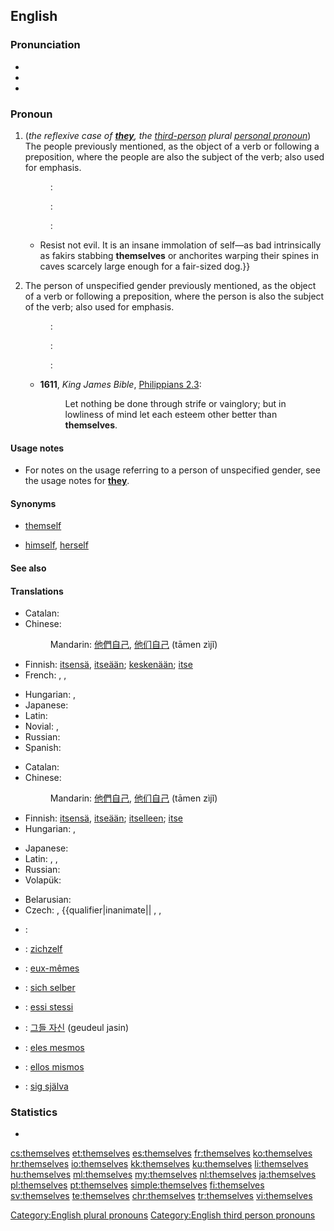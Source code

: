==English==

===Pronunciation===
* {{IPA|/ðɛmˈsɛlvz/|/ðəmˈsɛlvz/|lang=en}}
* {{audio|En-us-themselves.ogg|Audio (US)}}
* {{hyphenation|them|selves|lang=en}}

===Pronoun===
{{en-pron|desc=personal pronoun}}

# (''the reflexive case of '''[[they]]''', the [[third-person]] plural [[personal pronoun]]'') The people previously mentioned, as the object of a verb or following a preposition, where the people are also the subject of the verb; also used for emphasis.
#: {{qualifier|reflexively}}: {{usex|lang=en|They’ve hurt '''themselves'''.}}
#: {{qualifier|after a preposition}}: {{usex|lang=en|They fought among '''themselves'''.}}
#: {{qualifier|for emphasis}}: {{usex|lang=en|They are going to try climbing Mount Everest '''themselves'''.}}
#* {{quote-book|year=1918|author={{w|W. B. Maxwell}}|chapter=16
|title=[http://openlibrary.org/works/OL1097634W The Mirror and the Lamp]
|passage=The preposterous altruism too!{{...}}Resist not evil. It is an insane immolation of self—as bad intrinsically as fakirs stabbing '''themselves''' or anchorites warping their spines in caves scarcely large enough for a fair-sized dog.}}
# The person of unspecified gender previously mentioned, as the object of a verb or following a preposition, where the person is also the subject of the verb; also used for emphasis.
#: {{qualifier|reflexively}}: {{usex|lang=en|Would whoever stole my phone please make '''themselves''' known.}}
#: {{qualifier|after a preposition}}: {{usex|lang=en|They’ve brought this on '''themselves'''.}}
#: {{qualifier|for emphasis}}: {{usex|lang=en|The children did this '''themselves'''.}}
#* '''1611''', ''King James Bible'', [[s:Bible (King James)/Philippians#Chapter 2|Philippians 2.3]]:
#*: Let nothing be done through strife or vainglory; but in lowliness of mind let each esteem other better than '''themselves'''.

====Usage notes====
* For notes on the usage referring to a person of unspecified gender, see the usage notes for '''[[they]]'''.

====Synonyms====
* {{sense|non-gender-specific, singular}} [[themself]]
* {{sense|gender-specific, singular}} [[himself]], [[herself]]

====See also====
{{English personal pronouns}}

====Translations====
{{trans-top|the reflexive case of they, the third-person plural personal pronoun}}
* Catalan: {{t+|ca|es}}
* Chinese:
*: Mandarin: [[他們]][[自己]], [[他们]][[自己]] (tāmen zìjǐ)
* Finnish: [[itse|itsensä]], [[itse|itseään]]; [[keskenään]]; [[itse]]
* French: {{qualifier|reflexive}} {{t+|fr|se}}, {{qualifier|for emphasis}} {{t+|fr|eux-mêmes|m}}, {{qualifier|for emphasis}} {{t+|fr|elles-mêmes}}
{{trans-mid}}
* Hungarian: {{t+|hu|maguk}}, {{t+|hu|magukat}}
* Japanese: {{t|ja|彼ら自身|tr=karera-jishin}}
* Latin: {{t|la|ipsi}}
* Novial: {{t|nov|sen}}, {{t|nov|se}}
* Russian: {{t+|ru|себя|tr=s'eb'á}}
* Spanish: {{t|es|ellos mismos}}
{{trans-bottom}}

{{trans-top|the persons of unspecified gender previously mentioned, as the object of a verb or following a preposition}}
* Catalan: {{t|ca|mateix|alt=mateixos}}
* Chinese:
*: Mandarin: [[他們]][[自己]], [[他们]][[自己]] (tāmen zìjǐ)
* Finnish: [[itse|itsensä]], [[itse|itseään]]; [[itse|itselleen]]; [[itse]]
* Hungarian: {{t|hu|önmaguk}}, {{t|hu|önmagukat}}
{{trans-mid}}
* Japanese: {{t|ja|彼ら自身|tr=karera-jishin}}
* Latin: {{t|la|ipsos|m}}, {{t|la|ipsas|f}}, {{t|la|ipsa|n}}
* Russian: {{t+|ru|себя|tr=s'eb'á}}
* Volapük: {{t|vo|okis}}
{{trans-bottom}}

{{trans-top|emphatic: they}}
* Belarusian: {{t|be|яны́ са́мі|sc=Cyrl}}
* Czech: {{qualifier|animate}} {{t|cs|[[sám#Czech|sami]]|m-p}}, {{qualifier|inanimate|| {{t|cs|[[sám#Czech|samy]]|m-p}}, {{t|cs|[[sám#Czech|samy]]|f-p}}, {{t+|cs|[[sám#Czech|sama]]|n-p}}

{{trans-bottom}}

{{checktrans-top}}
* {{ttbc|ar}}: {{t|ar|انفسهم|tr=anfúsahum}}
* {{ttbc|nl}}: [[zichzelf]]
* {{ttbc|fr}}: [[eux-mêmes]]
* {{ttbc|de}}: [[sich selber]]
{{trans-mid}}
* {{ttbc|it}}: [[essi stessi]]
* {{ttbc|ko}}: [[그들 자신]] (geudeul jasin)
* {{ttbc|pt}}: [[eles mesmos]]
* {{ttbc|es}}: [[ellos mismos]]
* {{ttbc|sv}}: [[sig själva]]

===Statistics===
* {{rank|power|mother|often|266|themselves|half|certain|sent}}

[[Category:English plural pronouns]]
[[Category:English third person pronouns]]

[[cs:themselves]]
[[et:themselves]]
[[es:themselves]]
[[fr:themselves]]
[[ko:themselves]]
[[hr:themselves]]
[[io:themselves]]
[[kk:themselves]]
[[ku:themselves]]
[[li:themselves]]
[[hu:themselves]]
[[ml:themselves]]
[[my:themselves]]
[[nl:themselves]]
[[ja:themselves]]
[[pl:themselves]]
[[pt:themselves]]
[[simple:themselves]]
[[fi:themselves]]
[[sv:themselves]]
[[te:themselves]]
[[chr:themselves]]
[[tr:themselves]]
[[vi:themselves]]